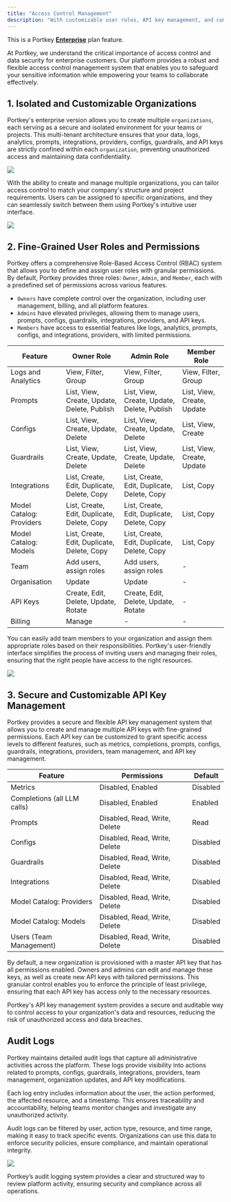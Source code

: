 ```yaml
---
title: "Access Control Management"
description: "With customizable user roles, API key management, and comprehensive audit logs, Portkey provides the flexibility and control needed to ensure secure collaboration & maintain a strong security posture"
---
```


<Check>

  This is a Portkey [**Enterprise**](https://portkey.ai/docs/product/enterprise-offering) plan feature.
</Check>

At Portkey, we understand the critical importance of access control and data security for enterprise customers. Our platform provides a robust and flexible access control management system that enables you to safeguard your sensitive information while empowering your teams to collaborate effectively.

## 1\. Isolated and Customizable Organizations

Portkey's enterprise version allows you to create multiple `organizations`, each serving as a secure and isolated environment for your teams or projects. This multi-tenant architecture ensures that your data, logs, analytics, prompts, integrations, providers, configs, guardrails, and API keys are strictly confined within each `organization`, preventing unauthorized access and maintaining data confidentiality.

<Frame>
  <img src="/images/guardrails/g8.png"/>
</Frame>

With the ability to create and manage multiple organizations, you can tailor access control to match your company's structure and project requirements. Users can be assigned to specific organizations, and they can seamlessly switch between them using Portkey's intuitive user interface.

<Frame caption="Organization switcher on the Portkey UI">
  <img src="/images/guardrails/g9.png"/>
</Frame>

## 2\. Fine-Grained User Roles and Permissions

Portkey offers a comprehensive Role-Based Access Control (RBAC) system that allows you to define and assign user roles with granular permissions. By default, Portkey provides three roles: `Owner`, `Admin`, and `Member`, each with a predefined set of permissions across various features.

* `Owners` have complete control over the organization, including user management, billing, and all platform features.
* `Admins` have elevated privileges, allowing them to manage users, prompts, configs, guardrails, integrations, providers, and API keys.
* `Members` have access to essential features like logs, analytics, prompts, configs, and integrations, providers, with limited permissions.

| Feature            | Owner Role                                  | Admin Role                                  | Member Role                |
| ------------------ | ------------------------------------------- | ------------------------------------------- | -------------------------- |
| Logs and Analytics | View, Filter, Group                         | View, Filter, Group                         | View, Filter, Group        |
| Prompts            | List, View, Create, Update, Delete, Publish | List, View, Create, Update, Delete, Publish | List, View, Create, Update |
| Configs            | List, View, Create, Update, Delete          | List, View, Create, Update, Delete          | List, View, Create         |
| Guardrails         | List, View, Create, Update, Delete          | List, View, Create, Update, Delete          | List, View, Create, Update |
| Integrations       | List, Create, Edit, Duplicate, Delete, Copy | List, Create, Edit, Duplicate, Delete, Copy | List, Copy                 |
| Model Catalog: Providers      | List, Create, Edit, Duplicate, Delete, Copy | List, Create, Edit, Duplicate, Delete, Copy | List, Copy                 |
| Model Catalog: Models      | List, Create, Edit, Duplicate, Delete, Copy | List, Create, Edit, Duplicate, Delete, Copy | List, Copy                 |
| Team               | Add users, assign roles                     | Add users, assign roles                     | \-                         |
| Organisation       | Update                                      | Update                                      | \-                         |
| API Keys           | Create, Edit, Delete, Update, Rotate        | Create, Edit, Delete, Update, Rotate        | \-                         |
| Billing            | Manage                                      | \-                                          | \-                         |

You can easily add team members to your organization and assign them appropriate roles based on their responsibilities. Portkey's user-friendly interface simplifies the process of inviting users and managing their roles, ensuring that the right people have access to the right resources.

<Frame caption="Team Management on the Portkey UI">
  <img src="/images/guardrails/g10.png"/>
</Frame>

## 3\. Secure and Customizable API Key Management

Portkey provides a secure and flexible API key management system that allows you to create and manage multiple API keys with fine-grained permissions. Each API key can be customized to grant specific access levels to different features, such as metrics, completions, prompts, configs, guardrails, integrations, providers, team management, and API key management.

| Feature                     | Permissions                   | Default  |
| --------------------------- | ----------------------------- | -------- |
| Metrics                     | Disabled, Enabled             | Disabled |
| Completions (all LLM calls) | Disabled, Enabled             | Enabled  |
| Prompts                     | Disabled, Read, Write, Delete | Read     |
| Configs                     | Disabled, Read, Write, Delete | Disabled |
| Guardrails                  | Disabled, Read, Write, Delete | Disabled |
| Integrations                | Disabled, Read, Write, Delete | Disabled |
| Model Catalog: Providers      | Disabled, Read, Write, Delete | Disabled |
| Model Catalog: Models      | Disabled, Read, Write, Delete | Disabled |
| Users (Team Management)     | Disabled, Read, Write, Delete | Disabled |

By default, a new organization is provisioned with a master API key that has all permissions enabled. Owners and admins can edit and manage these keys, as well as create new API keys with tailored permissions. This granular control enables you to enforce the principle of least privilege, ensuring that each API key has access only to the necessary resources.

Portkey's API key management system provides a secure and auditable way to control access to your organization's data and resources, reducing the risk of unauthorized access and data breaches.

## Audit Logs

Portkey maintains detailed audit logs that capture all administrative activities across the platform. These logs provide visibility into actions related to prompts, configs, guardrails, integrations, providers, team management, organization updates, and API key modifications.

Each log entry includes information about the user, the action performed, the affected resource, and a timestamp. This ensures traceability and accountability, helping teams monitor changes and investigate any unauthorized activity.

Audit logs can be filtered by user, action type, resource, and time range, making it easy to track specific events. Organizations can use this data to enforce security policies, ensure compliance, and maintain operational integrity.
<Frame>
<img src = "/images/product/audit-logs.png"></img>
</Frame>


Portkey’s audit logging system provides a clear and structured way to review platform activity, ensuring security and compliance across all operations.
